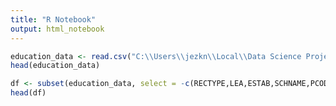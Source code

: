 ---
title: "R Notebook"
output: html_notebook
---



```{r}
education_data <- read.csv("C:\\Users\\jezkn\\Local\\Data Science Projects\\School Data\\2023-2024\\Data\\output.csv")
head(education_data)
```

```{r}
df <- subset(education_data, select = -c(RECTYPE,LEA,ESTAB,SCHNAME,PCODE,PCON_CODE,PCON_NAME,FEEDER))
head(df)
```

